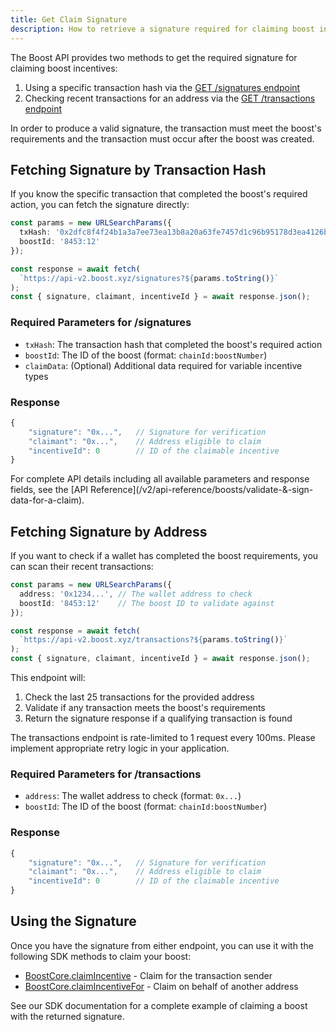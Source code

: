 ```yaml
---
title: Get Claim Signature
description: How to retrieve a signature required for claiming boost incentives
---
```


The Boost API provides two methods to get the required signature for claiming boost incentives:
1. Using a specific transaction hash via the [GET /signatures endpoint](/v2/api-reference/signatures/get-signature)
2. Checking recent transactions for an address via the [GET /transactions endpoint](/v2/api-reference/signatures/get-transactions)

<Note>
  In order to produce a valid signature, the transaction must meet the boost's requirements and the transaction must occur after the boost was created.
</Note>

## Fetching Signature by Transaction Hash

If you know the specific transaction that completed the boost's required action, you can fetch the signature directly:

```typescript
const params = new URLSearchParams({
  txHash: '0x2dfc8f4f24b1a3a7ee73ea13b8a20a63fe7457d1c96b95178d3ea4126b6bf5ad',
  boostId: '8453:12'
});

const response = await fetch(
  `https://api-v2.boost.xyz/signatures?${params.toString()}`
);
const { signature, claimant, incentiveId } = await response.json();
```

### Required Parameters for /signatures
- `txHash`: The transaction hash that completed the boost's required action
- `boostId`: The ID of the boost (format: `chainId:boostNumber`)
- `claimData`: (Optional) Additional data required for variable incentive types

### Response
```typescript
{
    "signature": "0x...",   // Signature for verification
    "claimant": "0x...",    // Address eligible to claim
    "incentiveId": 0        // ID of the claimable incentive
}
```

<Tip>
  For complete API details including all available parameters and response fields, see the [API Reference](/v2/api-reference/boosts/validate-&-sign-data-for-a-claim).
</Tip>

## Fetching Signature by Address

If you want to check if a wallet has completed the boost requirements, you can scan their recent transactions:

```typescript
const params = new URLSearchParams({
  address: '0x1234...', // The wallet address to check
  boostId: '8453:12'    // The boost ID to validate against
});

const response = await fetch(
  `https://api-v2.boost.xyz/transactions?${params.toString()}`
);
const { signature, claimant, incentiveId } = await response.json();
```

This endpoint will:
1. Check the last 25 transactions for the provided address
2. Validate if any transaction meets the boost's requirements
3. Return the signature response if a qualifying transaction is found

<Warning>
  The transactions endpoint is rate-limited to 1 request every 100ms. Please implement appropriate retry logic in your application.
</Warning>

### Required Parameters for /transactions
- `address`: The wallet address to check (format: `0x...`)
- `boostId`: The ID of the boost (format: `chainId:boostNumber`)

### Response
```typescript
{
    "signature": "0x...",   // Signature for verification
    "claimant": "0x...",    // Address eligible to claim
    "incentiveId": 0        // ID of the claimable incentive
}
```

## Using the Signature

Once you have the signature from either endpoint, you can use it with the following SDK methods to claim your boost:
- [BoostCore.claimIncentive](/v2/boost-sdk/boost-core/claim-incentive#claimincentive) - Claim for the transaction sender
- [BoostCore.claimIncentiveFor](/v2/boost-sdk/boost-core/claim-incentive#claimincentivefor) - Claim on behalf of another address

<Frame>
  <Card
    title="Complete Claim Example"
    href="/v2/boost-sdk/examples/claim-example"
    icon="arrow-right"
    horizontal
  >
    See our SDK documentation for a complete example of claiming a boost with the returned signature.
  </Card> 
</Frame>